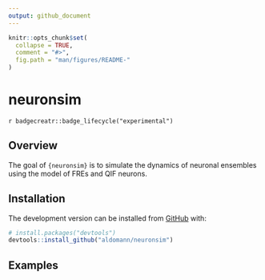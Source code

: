 ```yaml
---
output: github_document
---
```


```r
knitr::opts_chunk$set(
  collapse = TRUE,
  comment = "#>",
  fig.path = "man/figures/README-"
)
```
# neuronsim <!-- <img src="figures/logo.png" align="right" width="120"/> -->

<!-- badges: start -->
<!-- [![CRAN_Status_Badge](https://www.r-pkg.org/badges/version/<package>)](https://cran.r-project.org/package=<package>) -->
`r badgecreatr::badge_lifecycle("experimental")`
<!-- [![R build status](https://github.com/aldomann/<package>/workflows/R-CMD-check/badge.svg)](https://github.com/aldomann/<package>/actions) -->
<!-- [![Codecov test coverage](https://codecov.io/gh/aldomann/<package>/branch/master/graph/badge.svg)](https://codecov.io/gh/aldomann/<package>?branch=master) -->
<!-- [![pkgdown status](https://github.com/aldomann/<package>/workflows/pkgdown/badge.svg)](https://aldomann.github.io/<package>/) -->
<!-- badges: end -->

## Overview

The goal of `{neuronsim}` is to simulate the dynamics of neuronal ensembles using the model of FREs and QIF neurons.

## Installation

<!-- You can install the released version of neuronsim from [CRAN](https://CRAN.R-project.org) with: -->

<!-- ``` r -->
<!-- install.packages("neuronsim") -->
<!-- ``` -->

<!-- And  -->
The development version can be installed from [GitHub](https://github.com/) with:

``` r
# install.packages("devtools")
devtools::install_github("aldomann/neuronsim")
```

## Examples
